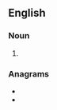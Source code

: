 ==English==

===Noun===
{{head|en|noun plural form}}

# {{plural of|pillock|lang=en}}

===Anagrams===
* {{l|en|liplocks}}
* {{l|en|lock lips}}